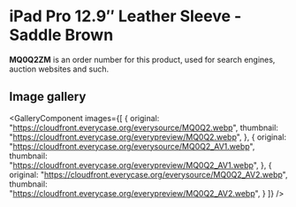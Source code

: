 
# iPad Pro 12.9″ Leather Sleeve - Saddle Brown

<Callout type='info' emoji='👉🏻'>**MQ0Q2ZM** is an order number for this product, used for search engines, auction websites and such.</Callout>

## Image gallery

<GalleryComponent
    images={[
      {
        original: "https://cloudfront.everycase.org/everysource/MQ0Q2.webp",
        thumbnail: "https://cloudfront.everycase.org/everypreview/MQ0Q2.webp",
      },
      {
        original: "https://cloudfront.everycase.org/everysource/MQ0Q2_AV1.webp",
        thumbnail: "https://cloudfront.everycase.org/everypreview/MQ0Q2_AV1.webp",
      },
      {
        original: "https://cloudfront.everycase.org/everysource/MQ0Q2_AV2.webp",
        thumbnail: "https://cloudfront.everycase.org/everypreview/MQ0Q2_AV2.webp",
      }
    ]}
  />

